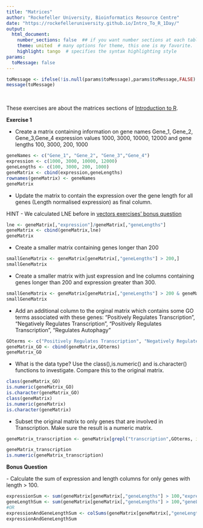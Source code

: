```yaml
---
title: "Matrices"
author: "Rockefeller University, Bioinformatics Resource Centre"
date: "https://rockefelleruniversity.github.io/Intro_To_R_1Day/"
output: 
  html_document:
    number_sections: false  ## if you want number sections at each table header
    theme: united  # many options for theme, this one is my favorite.
    highlight: tango  # specifies the syntax highlighting style
params:
  toMessage: false    
---
```


```r
toMessage <- ifelse(!is.null(params$toMessage),params$toMessage,FALSE)
message(toMessage)
```


<p>&nbsp;</p>
These exercises are about the matrices sections of [Introduction to R](https://rockefelleruniversity.github.io/Intro_To_R_1Day/). 

**Exercise 1**

- Create a matrix containing information on gene names Gene_1, Gene_2, Gene_3,Gene_4 expression values 1000, 3000, 10000, 12000 and gene lengths 100, 3000, 200, 1000

```r
geneNames <- c("Gene_1", "Gene_2", "Gene_3","Gene_4")
expression <- c(1000, 3000, 10000, 12000)
geneLengths <- c(100, 3000, 200, 1000)
geneMatrix <- cbind(expression,geneLengths)
rownames(geneMatrix) <- geneNames
geneMatrix
```

- Update the matrix to contain the expression over the gene length for all genes (Length normalised expression) as final column.
<a name="lne"></a>

HINT - We calculated LNE before in [vectors exercises' bonus question](../answers/vector_answers.html#bonus)

```r
lne <- geneMatrix[,"expression"]/geneMatrix[,"geneLengths"]
geneMatrix <- cbind(geneMatrix,lne)
geneMatrix
```

- Create a smaller matrix containing genes longer than 200
```r
smallGeneMatrix <- geneMatrix[geneMatrix[,"geneLengths"] > 200,]
smallGeneMatrix
```

- Create a smaller matrix with just expression and lne columns containing genes longer than 200 and expression greater than 300.
```r
smallGeneMatrix <- geneMatrix[geneMatrix[,"geneLengths"] > 200 & geneMatrix[,"expression"] > 300,c("expression","lne")]
smallGeneMatrix
```

- Add an additional column to the orginal matrix which contains some GO terms associated with these genes: "Positively Regulates Transcription", "Negatively Regulates Transcription", "Positively Regulates Transcription", "Regulates Autophagy"

```r
GOterms <- c("Positively Regulates Transcription", "Negatively Regulates Transcription", "Positively Regulates Transcription", "Regulates Autophagy")
geneMatrix_GO <- cbind(geneMatrix,GOterms)
geneMatrix_GO
```

- What is the data type? Use the class(),is.numeric() and is.character() functions to investigate. Compare this to the original matrix.

```r
class(geneMatrix_GO)
is.numeric(geneMatrix_GO)
is.character(geneMatrix_GO)
class(geneMatrix)
is.numeric(geneMatrix)
is.character(geneMatrix)
```

- Subset the original matrix to only genes that are involved in Transcription. Make sure the result is a numeric matrix. 

```r

geneMatrix_transcription <- geneMatrix[grepl("transcription",GOterms, ignore.case = T),]

geneMatrix_transcription
is.numeric(geneMatrix_transcription)
```

**Bonus Question**

<a name="bonus"></a>
- Calculate the sum of expression and length columns for only genes with length > 100.
```r
expressionSum <- sum(geneMatrix[geneMatrix[,"geneLengths"] > 100,"expression"])
geneLengthSum <- sum(geneMatrix[geneMatrix[,"geneLengths"] > 100,"geneLengths"])
#OR
expressionAndGeneLengthSum <- colSums(geneMatrix[geneMatrix[,"geneLengths"] > 100,c("expression","geneLengths")])
expressionAndGeneLengthSum
```